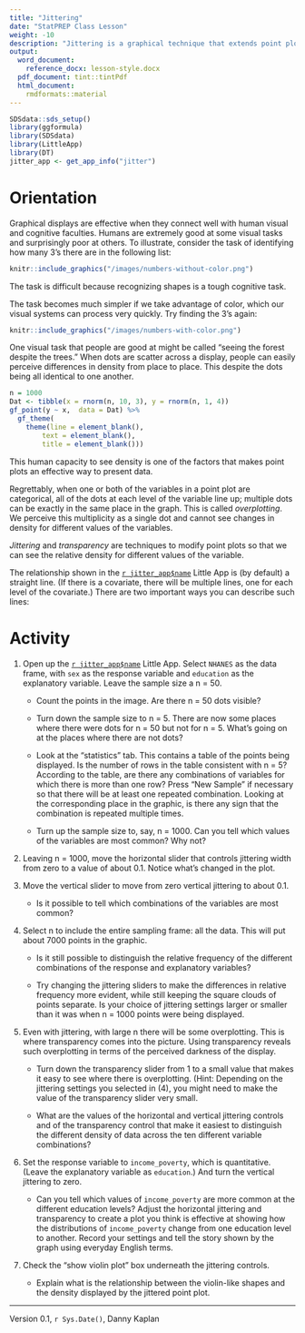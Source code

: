 ```yaml
---
title: "Jittering"
date: "StatPREP Class Lesson"
weight: -10
description: "Jittering is a graphical technique that extends point plots to make them more informative about categorical variables."
output:
  word_document:
    reference_docx: lesson-style.docx
  pdf_document: tint::tintPdf
  html_document:
    rmdformats::material
---
```



```r
SDSdata::sds_setup()
library(ggformula)
library(SDSdata)
library(LittleApp)
library(DT)
jitter_app <- get_app_info("jitter")
```

# Orientation

Graphical displays are effective when they connect well with human visual and cognitive  faculties. Humans are extremely good at some visual tasks and surprisingly poor at others. To illustrate,  consider the task of identifying how many 3's there are in the following list:

```r
knitr::include_graphics("/images/numbers-without-color.png") 
```

The task is difficult because recognizing shapes is a tough cognitive task.

The task becomes much simpler if we take advantage of color, which our visual systems can process very quickly. Try finding the 3's again:

```r
knitr::include_graphics("/images/numbers-with-color.png") 
```

One visual task that people are good at might be called "seeing the forest despite the trees." When dots are scatter across a display, people can easily perceive differences in density from  place to place. This despite the dots being all identical to one another.

```r
n = 1000
Dat <- tibble(x = rnorm(n, 10, 3), y = rnorm(n, 1, 4))
gf_point(y ~ x,  data = Dat) %>%
  gf_theme(
    theme(line = element_blank(),
        text = element_blank(),
        title = element_blank()))
```


This human capacity to see density is one of the factors that makes point plots an effective way to present  data.

Regrettably, when one or both of the variables in a point plot are categorical, all of the dots at each level of the variable line up; multiple dots can be exactly in the same place in  the graph. This is called *overplotting*. We perceive this multiplicity as a single dot and cannot see changes in density for different values of the variables.

*Jittering* and *transparency* are techniques to modify point plots so that we can see the relative density for different values of the variable.


The relationship shown in the [`r jitter_app$name`](`r jitter_app$url`) Little App is (by default) a straight line. (If there is a covariate, there will be multiple lines, one for each level of the covariate.) There are two important ways you can describe such lines:


# Activity

1. Open up the [`r jitter_app$name`](`r jitter_app$url`) Little App. Select `NHANES` as the data frame,  with `sex` as the response variable and `education` as the explanatory variable.  Leave the sample size a n = 50.

    * Count the points in the image. Are there n = 50 dots visible? 

    * Turn down the sample size to n = 5. There are now some places where there were dots for n = 50 but not for n = 5. What's going on at the places where there are not dots?
    
    * Look at the "statistics" tab. This contains a table of the points being displayed. Is the number of rows in the table consistent with n = 5? According to the table, are there any combinations of variables for which there is more than one row? Press "New Sample" if necessary so that there will be at least one repeated combination. Looking at the corresponding  place in the graphic, is there any sign that the combination is repeated multiple times.
    
    * Turn up the sample size to, say, n = 1000. Can you tell which values of the variables are most common? Why not?
    
2. Leaving n = 1000, move the horizontal slider that controls jittering width from zero to a value of about 0.1. Notice what's changed in the plot.

3. Move the vertical slider to move from zero vertical jittering to about 0.1.

    * Is it possible to tell which combinations of the variables are most common?
    
4. Select n to include the entire sampling frame: all the data. This will put about 7000 points in the graphic. 

    * Is it still possible to distinguish the relative frequency of the different combinations of the response and explanatory variables?

    * Try changing the jittering sliders to make the differences in relative frequency more evident, while still keeping the square clouds of points separate. Is your choice of jittering settings larger or smaller  than it was when n = 1000 points were being displayed.
    
5.  Even with jittering, with large n there will be some overplotting. This is where transparency comes into  the picture. Using transparency reveals such overplotting in  terms of the perceived darkness of the display.

     * Turn down  the transparency slider from 1 to a small value that makes it easy to see where there is overplotting. (Hint: Depending on the jittering settings you selected in (4), you might need to make the value of the transparency slider very small.
     
     * What are the values of the horizontal and vertical jittering controls and of the transparency control that make it easiest to distinguish the different density of data across the ten different variable combinations?
     
6.  Set the response variable to `income_poverty`, which is quantitative. (Leave the explanatory variable as `education`.) And turn  the vertical jittering to zero. 

    * Can you tell which values of `income_poverty` are more common at the different education levels? Adjust the horizontal jittering and transparency to create a plot you think is effective at showing how the distributions  of `income_poverty` change from one education level to another. Record your settings and tell the story shown by  the graph using everyday English terms.
    
7. Check the "show violin plot" box underneath the jittering controls.

    * Explain what is the relationship between the violin-like shapes and the density displayed by the jittered point plot.

----------------------

Version 0.1, `r Sys.Date()`, Danny Kaplan